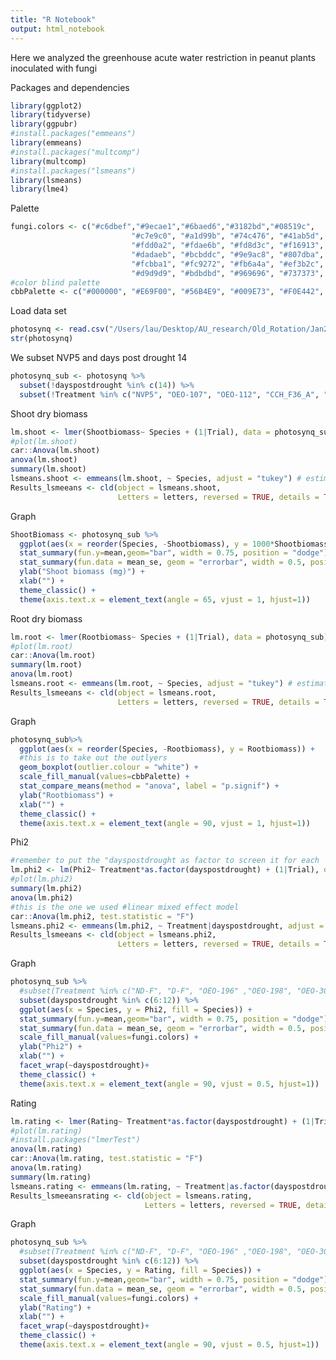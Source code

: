 ```yaml
---
title: "R Notebook"
output: html_notebook
---
```


Here we analyzed the greenhouse acute water restriction in peanut plants inoculated with fungi

Packages and dependencies
```r
library(ggplot2)
library(tidyverse)
library(ggpubr)
#install.packages("emmeans")
library(emmeans)
#install.packages("multcomp")
library(multcomp)
#install.packages("lsmeans")
library(lsmeans)
library(lme4)
```

Palette
```r
fungi.colors <- c("#c6dbef","#9ecae1","#6baed6","#3182bd","#08519c",
                           "#c7e9c0", "#a1d99b", "#74c476", "#41ab5d", "#238b45", "#005a32",
                           "#fdd0a2", "#fdae6b", "#fd8d3c", "#f16913", "#d94801", "#8c2d04",
                           "#dadaeb", "#bcbddc", "#9e9ac8", "#807dba", "#6a51a3", "#4a1486",
                           "#fcbba1", "#fc9272", "#fb6a4a", "#ef3b2c", "#cb181d", "#99000d",
                           "#d9d9d9", "#bdbdbd", "#969696", "#737373", "#525252", "#252525")
#color blind palette
cbbPalette <- c("#000000", "#E69F00", "#56B4E9", "#009E73", "#F0E442", "#0072B2", "#D55E00", "#CC79A7")
```

Load data set
```r
photosynq <- read.csv("/Users/lau/Desktop/AU_research/Old_Rotation/Jan2022/PGPFpeanut/Data/04_AcuteStressGH.csv", na.strings = "NA")
str(photosynq)
```

We subset NVP5 and days post drought 14
```r
photosynq_sub <- photosynq %>%
  subset(!dayspostdrought %in% c(14)) %>%
  subset(!Treatment %in% c("NVP5", "OEO-107", "OEO-112", "CCH_F36_A", "CCH_F36_B", "OEO-F5"))
```

Shoot dry biomass
```r
lm.shoot <- lmer(Shootbiomass~ Species + (1|Trial), data = photosynq_sub)
#plot(lm.shoot)
car::Anova(lm.shoot)
anova(lm.shoot)
summary(lm.shoot)
lsmeans.shoot <- emmeans(lm.shoot, ~ Species, adjust = "tukey") # estimate lsmeans
Results_lsmeeans <- cld(object = lsmeans.shoot,
                        Letters = letters, reversed = TRUE, details = TRUE) # contrast with Tukey adjustment
```
Graph
```r
ShootBiomass <- photosynq_sub %>%
  ggplot(aes(x = reorder(Species, -Shootbiomass), y = 1000*Shootbiomass)) +
  stat_summary(fun.y=mean,geom="bar", width = 0.75, position = "dodge") +
  stat_summary(fun.data = mean_se, geom = "errorbar", width = 0.5, position = "dodge") +
  ylab("Shoot biomass (mg)") +
  xlab("") +
  theme_classic() +
  theme(axis.text.x = element_text(angle = 65, vjust = 1, hjust=1))
```

Root dry biomass
```r
lm.root <- lmer(Rootbiomass~ Species + (1|Trial), data = photosynq_sub)
#plot(lm.root)
car::Anova(lm.root)
summary(lm.root)
anova(lm.root)
lsmeans.root <- emmeans(lm.root, ~ Species, adjust = "tukey") # estimate lsmeans
Results_lsmeeans <- cld(object = lsmeans.root,
                        Letters = letters, reversed = TRUE, details = TRUE) # contrast with Tukey ajustment
```
Graph
```r
photosynq_sub%>%
  ggplot(aes(x = reorder(Species, -Rootbiomass), y = Rootbiomass)) +
  #this is to take out the outlyers
  geom_boxplot(outlier.colour = "white") +
  scale_fill_manual(values=cbbPalette) +
  stat_compare_means(method = "anova", label = "p.signif") +
  ylab("Rootbiomass") +
  xlab("") +
  theme_classic() +
  theme(axis.text.x = element_text(angle = 90, vjust = 1, hjust=1))
```

Phi2
```r
#remember to put the "dayspostdrought as factor to screen it for each
lm.phi2 <- lm(Phi2~ Treatment*as.factor(dayspostdrought) + (1|Trial), data = photosynq_sub)
#plot(lm.phi2)
summary(lm.phi2)
anova(lm.phi2)
#this is the one we used #linear mixed effect model
car::Anova(lm.phi2, test.statistic = "F")
lsmeans.phi2 <- emmeans(lm.phi2, ~ Treatment|dayspostdrought, adjust = "tukey") # estimate lsmeans
Results_lsmeeans <- cld(object = lsmeans.phi2,
                        Letters = letters, reversed = TRUE, details = TRUE) # contrast with Tukey ajustment
```
Graph
```r
photosynq_sub %>%
  #subset(Treatment %in% c("ND-F", "D-F", "OEO-196" ,"OEO-198", "OEO-304", "CCH_F37_B", "OEO-305")) %>%
  subset(dayspostdrought %in% c(6:12)) %>%
  ggplot(aes(x = Species, y = Phi2, fill = Species)) +
  stat_summary(fun.y=mean,geom="bar", width = 0.75, position = "dodge") +
  stat_summary(fun.data = mean_se, geom = "errorbar", width = 0.5, position = "dodge") +
  scale_fill_manual(values=fungi.colors) +
  ylab("Phi2") +
  xlab("") +
  facet_wrap(~dayspostdrought)+
  theme_classic() +
  theme(axis.text.x = element_text(angle = 90, vjust = 0.5, hjust=1))
```

Rating
```r
lm.rating <- lmer(Rating~ Treatment*as.factor(dayspostdrought) + (1|Trial), data = photosynq_sub)
#plot(lm.rating)
#install.packages("lmerTest")
anova(lm.rating)
car::Anova(lm.rating, test.statistic = "F")
anova(lm.rating)
summary(lm.rating)
lsmeans.rating <- emmeans(lm.rating, ~ Treatment|as.factor(dayspostdrought), adjust = "tukey") # estimate lsmeans
Results_lsmeeansrating <- cld(object = lsmeans.rating,
                              Letters = letters, reversed = TRUE, details = TRUE) # contrast with Tukey ajustment
```
Graph
```r
photosynq_sub %>%
  #subset(Treatment %in% c("ND-F", "D-F", "OEO-196" ,"OEO-198", "OEO-304", "CCH_F37_B", "OEO-305")) %>%
  subset(dayspostdrought %in% c(6:12)) %>%
  ggplot(aes(x = Species, y = Rating, fill = Species)) +
  stat_summary(fun.y=mean,geom="bar", width = 0.75, position = "dodge") +
  stat_summary(fun.data = mean_se, geom = "errorbar", width = 0.5, position = "dodge") +
  scale_fill_manual(values=fungi.colors) +
  ylab("Rating") +
  xlab("") +
  facet_wrap(~dayspostdrought)+
  theme_classic() +
  theme(axis.text.x = element_text(angle = 90, vjust = 0.5, hjust=1))
```



